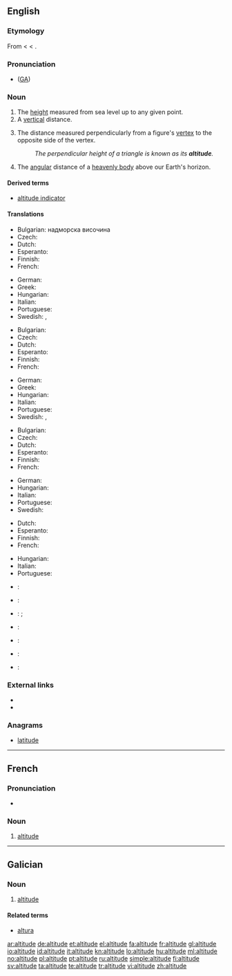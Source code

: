 ==English==
{{wikipedia}}

===Etymology===
From {{etyl|enm|en}} < {{etyl|la|en}} {{term|altitudo||height|lang=la}} < {{term|altus||high|lang=la}}.

===Pronunciation===
* {{IPA|/ˈæltəˌtud/}} ([[w:General American|GA]])

===Noun===
{{en-noun}}

# The [[height]] measured from sea level up to any given point.
# A [[vertical]] distance.
# {{geometry}} The distance measured perpendicularly from a figure's [[vertex]] to the opposite side of the vertex.
#: ''The perpendicular height of a triangle is known as its '''altitude'''.''
# {{astronomy}} The [[angular]] distance of a [[heavenly body]] above our Earth's horizon.

====Derived terms====
* [[altitude indicator]]

====Translations====
{{trans-top|height measured from sea}}
* Bulgarian: надморска височина
* Czech: {{t-|cs|nadmořská výška|f}}
* Dutch: {{t+|nl|hoogte}}
* Esperanto: {{t-|eo|alteco|xs=Esperanto}}
* Finnish: {{t+|fi|korkeus}}
* French: {{t+|fr|altitude|f}}
{{trans-mid}}
* German: {{t+|de|Höhe|f}}
* Greek: {{t+|el|υψόμετρο|n|tr=ipsómetro}}
* Hungarian: {{t+|hu|magasság}}
* Italian: {{t-|it|altitudine|f}}
* Portuguese: {{t+|pt|altitude|f}}
* Swedish: {{t-|sv|altitud|c}},  {{t+|sv|höjd|c}}
{{trans-bottom}}

{{trans-top|distance measured upwards}}
* Bulgarian: {{t|bg|височина}}
* Czech: {{t-|cs|výška|f}}
* Dutch: {{t+|nl|hoogte}}
* Esperanto: {{t-|eo|alteco|xs=Esperanto}}
* Finnish: {{t+|fi|korkeus}}
* French: {{t+|fr|altitude|f}}
{{trans-mid}}
* German: {{t+|de|Höhe|f}}
* Greek: {{t+|el|ύψος|n|tr=ípsos}}
* Hungarian: {{t+|hu|magasság}}
* Italian: {{t+|it|altezza|f}}
* Portuguese: {{t+|pt|altitude|f}}
* Swedish: {{t+|sv|höjd|c}},  {{t-|sv|altitud|c}}
{{trans-bottom}}

{{trans-top|distance measured perpendicularly from a figure's vertex to the opposite side of the vertex}}
* Bulgarian: {{t|bg|височина}}
* Czech: {{t-|cs|výška|f}}
* Dutch: {{t+|nl|hoogte}}
* Esperanto: {{t-|eo|alteco|xs=Esperanto}}
* Finnish: {{t+|fi|korkeus}}
* French: {{t+|fr|altitude|f}}
{{trans-mid}}
* German: {{t+|de|Höhe|f}}
* Hungarian: {{t+|hu|magasság}}
* Italian: {{t+|it|altezza|f}}
* Portuguese: {{t+|pt|altitude|f}}
* Swedish: {{t+|sv|höjd|c}}
{{trans-bottom}}

{{trans-top|distance measured angularly of a heavenly body}}
* Dutch: {{t+|nl|hoogte}}
* Esperanto: {{t-|eo|alteco|xs=Esperanto}}
* Finnish: {{t+|fi|korkeus}}
* French: {{t+|fr|altitude|f}}
{{trans-mid}}
* Hungarian: {{t+|hu|magasság}}
* Italian: {{t+|it|altezza|f}}
* Portuguese: {{t+|pt|altitude|f}}
{{trans-bottom}}

{{checktrans-top}}
* {{ttbc|Chinese}}: {{t-|cmn|海拔|sc=Hani}}
* {{ttbc|Interlingua}}: {{t-|ia|altitude|xs=Interlingua}}
* {{ttbc|Japanese}}: {{t|ja|高さ|tr=takasa}}; {{t+|ja|高度|tr=kōdo}}
* {{ttbc|Korean}}: {{t|ko|고도|sc=Hang}}
{{checktrans-mid}}
* {{ttbc|Kurdish}}: {{t|ku|به‌رزی|sc=ku-Arab}}
* {{ttbc|Polish}}: {{t|pl|wysokość bezwzględna}}
* {{ttbc|Spanish}}: {{t+|es|altitud}}
{{checktrans-bottom}}

===External links===
* {{R:Webster 1913}}
* {{R:Century 1911}}

===Anagrams===
* [[latitude]]

----

==French==

===Pronunciation===
* {{audio|Fr-altitude.ogg|Audio}}

===Noun===
{{fr-noun|f}}

# [[#English|altitude]]

----

==Galician==

===Noun===
{{gl-noun|f}}

# [[#English|altitude]]

====Related terms====
* [[altura]]

[[ar:altitude]]
[[de:altitude]]
[[et:altitude]]
[[el:altitude]]
[[fa:altitude]]
[[fr:altitude]]
[[gl:altitude]]
[[io:altitude]]
[[id:altitude]]
[[it:altitude]]
[[kn:altitude]]
[[lo:altitude]]
[[hu:altitude]]
[[ml:altitude]]
[[no:altitude]]
[[pl:altitude]]
[[pt:altitude]]
[[ru:altitude]]
[[simple:altitude]]
[[fi:altitude]]
[[sv:altitude]]
[[ta:altitude]]
[[te:altitude]]
[[tr:altitude]]
[[vi:altitude]]
[[zh:altitude]]